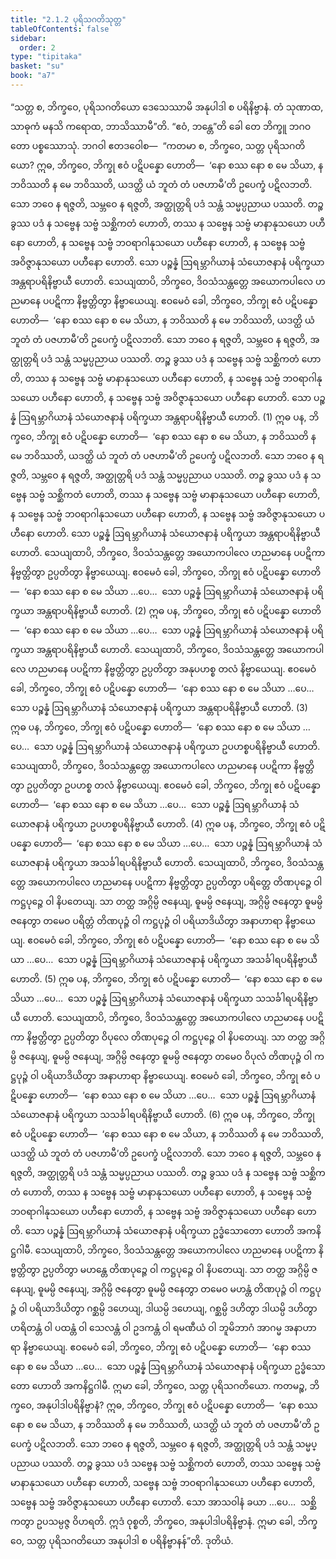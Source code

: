 ```yaml
---
title: "2.1.2 ပုရိသဂတိသုတ္တ"
tableOfContents: false
sidebar:
  order: 2
type: "tipitaka"
basket: "su"
book: "a7"
---
```



<DynamicBreadcrumb />

<Division number="55" book="a7" e="ch" v="16" p="449">

<Paragraph number="335" book="a7">
“သတ္တ စ, ဘိက္ခဝေ, ပုရိသဂတိယော ဒေသေဿာမိ အနုပါဒါ စ ပရိနိဗ္ဗာနံ. တံ သုဏာထ, သာဓုကံ မနသိ ကရောထ, ဘာသိဿာမီ”တိ. “ဧဝံ, ဘန္တေ”တိ ခေါ တေ ဘိက္ခူ ဘဂဝတော ပစ္စဿောသုံ. ဘဂဝါ ဧတဒဝေါစ—  “ကတမာ စ, ဘိက္ခဝေ, သတ္တ ပုရိသဂတိယော?
</Paragraph>

<Paragraph number="336" book="a7">
ဣဓ, ဘိက္ခဝေ, ဘိက္ခု ဧဝံ ပဋိပန္နော ဟောတိ—  ‘နော စဿ နော စ မေ သိယာ, န ဘဝိဿတိ န မေ ဘဝိဿတိ, ယဒတ္ထိ ယံ ဘူတံ တံ ပဇဟာမီ’တိ ဥပေက္ခံ ပဋိလဘတိ. သော ဘဝေ န ရဇ္ဇတိ, သမ္ဘဝေ န ရဇ္ဇတိ, အတ္ထုတ္တရိ ပဒံ သန္တံ သမ္မပ္ပညာယ ပဿတိ. တဉ္စ ခွဿ ပဒံ န သဗ္ဗေန သဗ္ဗံ သစ္ဆိကတံ ဟောတိ, တဿ န သဗ္ဗေန သဗ္ဗံ မာနာနုသယော ပဟီနော ဟောတိ, န သဗ္ဗေန သဗ္ဗံ ဘဝရာဂါနုသယော ပဟီနော ဟောတိ, န သဗ္ဗေန သဗ္ဗံ အဝိဇ္ဇာနုသယော ပဟီနော ဟောတိ. သော ပဉ္စန္နံ ဩရမ္ဘာဂိယာနံ သံယောဇနာနံ ပရိက္ခယာ အန္တရာပရိနိဗ္ဗာယီ ဟောတိ. သေယျထာပိ, ဘိက္ခဝေ, ဒိဝသံသန္တတ္တေ အယောကပါလေ ဟညမာနေ ပပဋိကာ နိဗ္ဗတ္တိတွာ နိဗ္ဗာယေယျ. ဧဝမေဝံ ခေါ, ဘိက္ခဝေ, ဘိက္ခု ဧဝံ ပဋိပန္နော ဟောတိ—  ‘နော စဿ နော စ မေ သိယာ, န ဘဝိဿတိ န မေ ဘဝိဿတိ, ယဒတ္ထိ ယံ ဘူတံ တံ ပဇဟာမီ’တိ ဥပေက္ခံ ပဋိလဘတိ. သော ဘဝေ န ရဇ္ဇတိ, သမ္ဘဝေ န ရဇ္ဇတိ, အတ္ထုတ္တရိ ပဒံ သန္တံ သမ္မပ္ပညာယ ပဿတိ. တဉ္စ ခွဿ ပဒံ န သဗ္ဗေန သဗ္ဗံ သစ္ဆိကတံ ဟောတိ, တဿ န သဗ္ဗေန သဗ္ဗံ မာနာနုသယော ပဟီနော ဟောတိ, န သဗ္ဗေန သဗ္ဗံ ဘဝရာဂါနုသယော ပဟီနော ဟောတိ, န သဗ္ဗေန သဗ္ဗံ အဝိဇ္ဇာနုသယော ပဟီနော ဟောတိ. သော ပဉ္စန္နံ ဩရမ္ဘာဂိယာနံ သံယောဇနာနံ ပရိက္ခယာ အန္တရာပရိနိဗ္ဗာယီ ဟောတိ. (1)
</Paragraph>

<Paragraph number="337" book="a7">
ဣဓ ပန, ဘိက္ခဝေ, ဘိက္ခု ဧဝံ ပဋိပန္နော ဟောတိ—  ‘နော စဿ နော စ မေ သိယာ, န ဘဝိဿတိ န မေ ဘဝိဿတိ, ယဒတ္ထိ ယံ ဘူတံ တံ ပဇဟာမီ’တိ ဥပေက္ခံ ပဋိလဘတိ. သော ဘဝေ န ရဇ္ဇတိ, သမ္ဘဝေ န ရဇ္ဇတိ, အတ္ထုတ္တရိ ပဒံ သန္တံ သမ္မပ္ပညာယ ပဿတိ. တဉ္စ ခွဿ ပဒံ န သဗ္ဗေန သဗ္ဗံ သစ္ဆိကတံ ဟောတိ, တဿ န သဗ္ဗေန သဗ္ဗံ မာနာနုသယော ပဟီနော ဟောတိ, န သဗ္ဗေန သဗ္ဗံ ဘဝရာဂါနုသယော ပဟီနော ဟောတိ, န သဗ္ဗေန သဗ္ဗံ အဝိဇ္ဇာနုသယော ပဟီနော ဟောတိ. သော ပဉ္စန္နံ ဩရမ္ဘာဂိယာနံ သံယောဇနာနံ ပရိက္ခယာ အန္တရာပရိနိဗ္ဗာယီ ဟောတိ. သေယျထာပိ, ဘိက္ခဝေ, ဒိဝသံသန္တတ္တေ အယောကပါလေ ဟညမာနေ ပပဋိကာ နိဗ္ဗတ္တိတွာ ဥပ္ပတိတွာ နိဗ္ဗာယေယျ. ဧဝမေဝံ ခေါ, ဘိက္ခဝေ, ဘိက္ခု ဧဝံ ပဋိပန္နော ဟောတိ—  ‘နော စဿ နော စ မေ သိယာ …ပေ…  သော ပဉ္စန္နံ ဩရမ္ဘာဂိယာနံ သံယောဇနာနံ ပရိက္ခယာ အန္တရာပရိနိဗ္ဗာယီ ဟောတိ. (2)
</Paragraph>

<Paragraph number="338" book="a7">
ဣဓ ပန, ဘိက္ခဝေ, ဘိက္ခု ဧဝံ ပဋိပန္နော ဟောတိ—  ‘နော စဿ နော စ မေ သိယာ …ပေ…  သော ပဉ္စန္နံ ဩရမ္ဘာဂိယာနံ သံယောဇနာနံ ပရိက္ခယာ အန္တရာပရိနိဗ္ဗာယီ ဟောတိ. သေယျထာပိ, ဘိက္ခဝေ, ဒိဝသံသန္တတ္တေ အယောကပါလေ ဟညမာနေ ပပဋိကာ နိဗ္ဗတ္တိတွာ ဥပ္ပတိတွာ အနုပဟစ္စ တလံ နိဗ္ဗာယေယျ. ဧဝမေဝံ ခေါ, ဘိက္ခဝေ, ဘိက္ခု ဧဝံ ပဋိပန္နော ဟောတိ—  ‘နော စဿ နော စ မေ သိယာ …ပေ…  သော ပဉ္စန္နံ ဩရမ္ဘာဂိယာနံ သံယောဇနာနံ ပရိက္ခယာ အန္တရာပရိနိဗ္ဗာယီ ဟောတိ. (3)
</Paragraph>

<Paragraph number="339" book="a7">
ဣဓ ပန, ဘိက္ခဝေ, ဘိက္ခု ဧဝံ ပဋိပန္နော ဟောတိ—  ‘နော စဿ နော စ မေ သိယာ …ပေ…  သော ပဉ္စန္နံ ဩရမ္ဘာဂိယာနံ သံယောဇနာနံ ပရိက္ခယာ ဥပဟစ္စပရိနိဗ္ဗာယီ ဟောတိ. သေယျထာပိ, ဘိက္ခဝေ, ဒိဝသံသန္တတ္တေ အယောကပါလေ ဟညမာနေ ပပဋိကာ နိဗ္ဗတ္တိတွာ ဥပ္ပတိတွာ ဥပဟစ္စ တလံ နိဗ္ဗာယေယျ. ဧဝမေဝံ ခေါ, ဘိက္ခဝေ, ဘိက္ခု ဧဝံ ပဋိပန္နော ဟောတိ—  ‘နော စဿ နော စ မေ သိယာ …ပေ…  သော ပဉ္စန္နံ ဩရမ္ဘာဂိယာနံ သံယောဇနာနံ ပရိက္ခယာ ဥပဟစ္စပရိနိဗ္ဗာယီ ဟောတိ. (4)
</Paragraph>

<Paragraph number="340" book="a7">
ဣဓ ပန, ဘိက္ခဝေ, ဘိက္ခု ဧဝံ ပဋိပန္နော ဟောတိ—  ‘နော စဿ နော စ မေ သိယာ …ပေ…  သော ပဉ္စန္နံ ဩရမ္ဘာဂိယာနံ သံယောဇနာနံ ပရိက္ခယာ အသင်္ခါရပရိနိဗ္ဗာယီ ဟောတိ. သေယျထာပိ, ဘိက္ခဝေ, ဒိဝသံသန္တတ္တေ အယောကပါလေ ဟညမာနေ ပပဋိကာ နိဗ္ဗတ္တိတွာ ဥပ္ပတိတွာ ပရိတ္တေ တိဏပုဉ္ဇေ ဝါ ကဋ္ဌပုဉ္ဇေ ဝါ နိပတေယျ. သာ တတ္ထ အဂ္ဂိမ္ပိ ဇနေယျ, ဓူမမ္ပိ ဇနေယျ, အဂ္ဂိမ္ပိ ဇနေတွာ ဓူမမ္ပိ ဇနေတွာ တမေဝ ပရိတ္တံ တိဏပုဉ္ဇံ ဝါ ကဋ္ဌပုဉ္ဇံ ဝါ ပရိယာဒိယိတွာ အနာဟာရာ နိဗ္ဗာယေယျ. ဧဝမေဝံ ခေါ, ဘိက္ခဝေ, ဘိက္ခု ဧဝံ ပဋိပန္နော ဟောတိ—  ‘နော စဿ နော စ မေ သိယာ …ပေ…  သော ပဉ္စန္နံ ဩရမ္ဘာဂိယာနံ သံယောဇနာနံ ပရိက္ခယာ အသင်္ခါရပရိနိဗ္ဗာယီ ဟောတိ. (5)
</Paragraph>

<Paragraph number="341" book="a7">
ဣဓ ပန, ဘိက္ခဝေ, ဘိက္ခု ဧဝံ ပဋိပန္နော ဟောတိ—  ‘နော စဿ နော စ မေ သိယာ …ပေ…  သော ပဉ္စန္နံ ဩရမ္ဘာဂိယာနံ သံယောဇနာနံ ပရိက္ခယာ သသင်္ခါရပရိနိဗ္ဗာယီ ဟောတိ. သေယျထာပိ, ဘိက္ခဝေ, ဒိဝသံသန္တတ္တေ အယောကပါလေ ဟညမာနေ ပပဋိကာ နိဗ္ဗတ္တိတွာ ဥပ္ပတိတွာ ဝိပုလေ တိဏပုဉ္ဇေ ဝါ ကဋ္ဌပုဉ္ဇေ ဝါ နိပတေယျ. သာ တတ္ထ အဂ္ဂိမ္ပိ ဇနေယျ, ဓူမမ္ပိ ဇနေယျ, အဂ္ဂိမ္ပိ ဇနေတွာ ဓူမမ္ပိ ဇနေတွာ တမေဝ ဝိပုလံ တိဏပုဉ္ဇံ ဝါ ကဋ္ဌပုဉ္ဇံ ဝါ ပရိယာဒိယိတွာ အနာဟာရာ နိဗ္ဗာယေယျ. ဧဝမေဝံ ခေါ, ဘိက္ခဝေ, ဘိက္ခု ဧဝံ ပဋိပန္နော ဟောတိ—  ‘နော စဿ နော စ မေ သိယာ …ပေ…  သော ပဉ္စန္နံ ဩရမ္ဘာဂိယာနံ သံယောဇနာနံ ပရိက္ခယာ သသင်္ခါရပရိနိဗ္ဗာယီ ဟောတိ. (6)
</Paragraph>

<Paragraph number="342" book="a7">
ဣဓ ပန, ဘိက္ခဝေ, ဘိက္ခု ဧဝံ ပဋိပန္နော ဟောတိ—  ‘နော စဿ နော စ မေ သိယာ, န ဘဝိဿတိ န မေ ဘဝိဿတိ, ယဒတ္ထိ ယံ ဘူတံ တံ ပဇဟာမီ’တိ ဥပေက္ခံ ပဋိလဘတိ. သော ဘဝေ န ရဇ္ဇတိ, သမ္ဘဝေ န ရဇ္ဇတိ, အတ္ထုတ္တရိ ပဒံ သန္တံ သမ္မပ္ပညာယ ပဿတိ. တဉ္စ ခွဿ ပဒံ န သဗ္ဗေန သဗ္ဗံ သစ္ဆိကတံ ဟောတိ, တဿ န သဗ္ဗေန သဗ္ဗံ မာနာနုသယော ပဟီနော ဟောတိ, န သဗ္ဗေန သဗ္ဗံ ဘဝရာဂါနုသယော ပဟီနော ဟောတိ, န သဗ္ဗေန သဗ္ဗံ အဝိဇ္ဇာနုသယော ပဟီနော ဟောတိ. သော ပဉ္စန္နံ ဩရမ္ဘာဂိယာနံ သံယောဇနာနံ ပရိက္ခယာ ဥဒ္ဓံသောတော ဟောတိ အကနိဋ္ဌဂါမီ. သေယျထာပိ, ဘိက္ခဝေ, ဒိဝသံသန္တတ္တေ အယောကပါလေ ဟညမာနေ ပပဋိကာ နိဗ္ဗတ္တိတွာ ဥပ္ပတိတွာ မဟန္တေ တိဏပုဉ္ဇေ ဝါ ကဋ္ဌပုဉ္ဇေ ဝါ နိပတေယျ. သာ တတ္ထ အဂ္ဂိမ္ပိ ဇနေယျ, ဓူမမ္ပိ ဇနေယျ, အဂ္ဂိမ္ပိ ဇနေတွာ ဓူမမ္ပိ ဇနေတွာ တမေဝ မဟန္တံ တိဏပုဉ္ဇံ ဝါ ကဋ္ဌပုဉ္ဇံ ဝါ ပရိယာဒိယိတွာ ဂစ္ဆမ္ပိ ဒဟေယျ, ဒါယမ္ပိ ဒဟေယျ, ဂစ္ဆမ္ပိ ဒဟိတွာ ဒါယမ္ပိ ဒဟိတွာ ဟရိတန္တံ ဝါ ပထန္တံ ဝါ သေလန္တံ ဝါ ဥဒကန္တံ ဝါ ရမဏီယံ ဝါ ဘူမိဘာဂံ အာဂမ္မ အနာဟာရာ နိဗ္ဗာယေယျ. ဧဝမေဝံ ခေါ, ဘိက္ခဝေ, ဘိက္ခု ဧဝံ ပဋိပန္နော ဟောတိ—  ‘နော စဿ နော စ မေ သိယာ …ပေ…  သော ပဉ္စန္နံ ဩရမ္ဘာဂိယာနံ သံယောဇနာနံ ပရိက္ခယာ ဥဒ္ဓံသောတော ဟောတိ အကနိဋ္ဌဂါမီ. ဣမာ ခေါ, ဘိက္ခဝေ, သတ္တ ပုရိသဂတိယော.
</Paragraph>

<Paragraph number="343" book="a7">
ကတမဉ္စ, ဘိက္ခဝေ, အနုပါဒါပရိနိဗ္ဗာနံ? ဣဓ, ဘိက္ခဝေ, ဘိက္ခု ဧဝံ ပဋိပန္နော ဟောတိ—  ‘နော စဿ နော စ မေ သိယာ, န ဘဝိဿတိ န မေ ဘဝိဿတိ, ယဒတ္ထိ ယံ ဘူတံ တံ ပဇဟာမီ’တိ ဥပေက္ခံ ပဋိလဘတိ. သော ဘဝေ န ရဇ္ဇတိ, သမ္ဘဝေ န ရဇ္ဇတိ, အတ္ထုတ္တရိ ပဒံ သန္တံ သမ္မပ္ပညာယ ပဿတိ. တဉ္စ ခွဿ ပဒံ သဗ္ဗေန သဗ္ဗံ သစ္ဆိကတံ ဟောတိ, တဿ သဗ္ဗေန သဗ္ဗံ မာနာနုသယော ပဟီနော ဟောတိ, သဗ္ဗေန သဗ္ဗံ ဘဝရာဂါနုသယော ပဟီနော ဟောတိ, သဗ္ဗေန သဗ္ဗံ အဝိဇ္ဇာနုသယော ပဟီနော ဟောတိ. သော အာသဝါနံ ခယာ …ပေ…  သစ္ဆိကတွာ ဥပသမ္ပဇ္ဇ ဝိဟရတိ. ဣဒံ ဝုစ္စတိ, ဘိက္ခဝေ, အနုပါဒါပရိနိဗ္ဗာနံ. ဣမာ ခေါ, ဘိက္ခဝေ, သတ္တ ပုရိသဂတိယော အနုပါဒါ စ ပရိနိဗ္ဗာနန်”တိ.

</Paragraph>
</Division>

<Paragraph number="344" type="center" book="a7">
ဒုတိယံ.
</Paragraph>